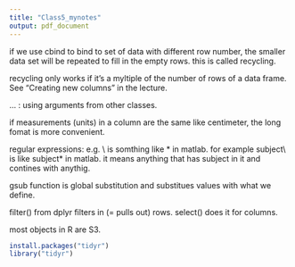 ```yaml
---
title: "Class5_mynotes"
output: pdf_document
---
```

if we use cbind to bind to set of data with different row number, the smaller data set will be repeated to fill in the empty rows. this is called recycling.

recycling only works if it's a myltiple of the number of rows of a data frame.
See "Creating new columns" in the lecture.

... : using arguments from other classes.


if measurements (units) in a column are the same like centimeter, the long fomat is more convenient.

regular expressions: e.g. \\ is somthing like * in matlab. for example subject\\ is like subject* in matlab. it means anything that has subject in it and contines with anythig.

gsub function is global substitution and substitues values with what we define.


filter() from dplyr filters in (= pulls out) rows.
select() does it for columns.

most objects in R are S3.
```r
install.packages("tidyr")
library("tidyr")




```





```r




```



